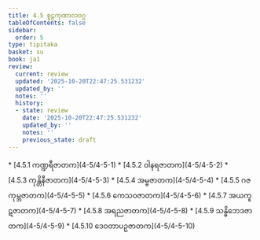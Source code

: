 ```yaml
---
title: 4.5 စူဠကုဏာလဝဂ္ဂ
tableOfContents: false
sidebar:
  order: 5
type: tipitaka
basket: su
book: ja1
review:
  current: review
  updated: '2025-10-20T22:47:25.531232'
  updated_by: ''
  notes: ''
  history:
  - state: review
    date: '2025-10-20T22:47:25.531232'
    updated_by: ''
    notes: ''
    previous_state: draft
---
```



<DynamicBreadcrumb />


<ReviewStatus review={frontmatter.review} showDetails={true} />

<HypothesisAnnotation frontmatter={frontmatter} />



<TableOfContents book="ja1" section="4.5">
* [4.5.1 ကဏ္ဍရီဇာတက](4-5/4-5-1)
* [4.5.2 ဝါနရဇာတက](4-5/4-5-2)
* [4.5.3 ကုန္တိနီဇာတက](4-5/4-5-3)
* [4.5.4 အမ္ဗဇာတက](4-5/4-5-4)
* [4.5.5 ဂဇကုမ္ဘဇာတက](4-5/4-5-5)
* [4.5.6 ကေသဝဇာတက](4-5/4-5-6)
* [4.5.7 အယကူဋဇာတက](4-5/4-5-7)
* [4.5.8 အရညဇာတက](4-5/4-5-8)
* [4.5.9 သန္ဓိဘေဒဇာတက](4-5/4-5-9)
* [4.5.10 ဒေဝတာပဉှဇာတက](4-5/4-5-10)
</TableOfContents>